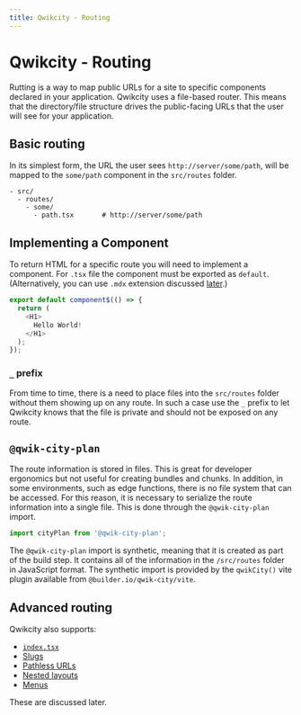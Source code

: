 ```yaml
---
title: Qwikcity - Routing
---
```


# Qwikcity - Routing

Rutting is a way to map public URLs for a site to specific components declared in your application. Qwikcity uses a file-based router. This means that the directory/file structure drives the public-facing URLs that the user will see for your application.

## Basic routing

In its simplest form, the URL the user sees `http://server/some/path`, will be mapped to the `some/path` component in the `src/routes` folder. 

```
- src/
  - routes/
    - some/           
      - path.tsx       # http://server/some/path
```

## Implementing a Component

To return HTML for a specific route you will need to implement a component. For `.tsx` file the component must be exported as `default`. (Alternatively, you can use `.mdx` extension discussed [later](/qwikcity/content/mdx).)


```typescript
export default component$(() => {
  return (
    <H1>
      Hello World!
    </H1>
  );
});
```

### `_` prefix

From time to time, there is a need to place files into the `src/routes` folder without them showing up on any route. In such a case use the `_` prefix to let Qwikcity knows that the file is private and should not be exposed on any route.

## `@qwik-city-plan`

The route information is stored in files. This is great for developer ergonomics but not useful for creating bundles and chunks. In addition, in some environments, such as edge functions, there is no file system that can be accessed. For this reason, it is necessary to serialize the route information into a single file. This is done through the `@qwik-city-plan` import.

```typescript
import cityPlan from '@qwik-city-plan';
```

The `@qwik-city-plan` import is synthetic, meaning that it is created as part of the build step. It contains all of the information in the `/src/routes` folder in JavaScript format. The synthetic import is provided by the `qwikCity()` vite plugin available from `@builder.io/qwik-city/vite`.

## Advanced routing

Qwikcity also supports:
- [`index.tsx`](/qwikcity/routing/default-index)
- [Slugs](/qwikcity/routing/slugs)
- [Pathless URLs](/qwikcity/routing/pathless)
- [Nested layouts](/qwikcity/layout/overview)
- [Menus](/qwikcity/content/menu)

These are discussed later.